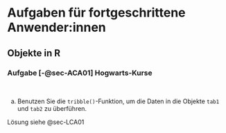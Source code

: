 # Aufgaben für fortgeschrittene Anwender:innen {#sec-AufgabeFortschritt}

## Objekte in R {#sec-AufgabenFortschrittA}

### Aufgabe [-@sec-ACA01] Hogwarts-Kurse {#sec-ACA01}

::: {.callout-note appearance="simple"}

\smallskip\ 

a) Benutzen Sie die `tribble()`-Funktion, um die Daten in die Objekte `tab1` und `tab2` zu überführen.
:::

::: {.callout-tip appearance="simple"}
Lösung siehe @sec-LCA01
:::



